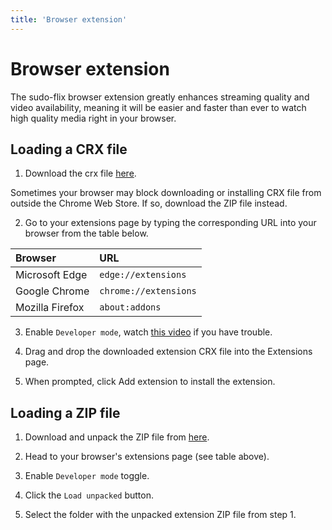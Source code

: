```yaml
---
title: 'Browser extension'
---
```


# Browser extension

The sudo-flix browser extension greatly enhances streaming quality and video availability, meaning it will be easier and faster than ever to watch high quality media right in your browser.

## Loading a CRX file

1. Download the crx file [here](https://github.com/sussy-code/browser-ext/releases/tag/1.1.4).

<Note>
Sometimes your browser may block downloading or installing CRX file from outside the Chrome Web Store. If so, download the ZIP file instead.
</Note>

2. Go to your extensions page by typing the corresponding URL into your browser from the table below.

| Browser          | URL                   |
| :--------------- | :-------------------- |
| Microsoft Edge   | `edge://extensions`   |
| Google Chrome    | `chrome://extensions` |
| Mozilla Firefox  | `about:addons`        |

3. Enable `Developer mode`, watch [this video](https://www.youtube.com/watch?v=sZeUZjhOfgM&t=65s) if you have trouble.

4. Drag and drop the downloaded extension CRX file into the Extensions page.

5. When prompted, click Add extension to install the extension.

## Loading a ZIP file

1. Download and unpack the ZIP file from [here](https://github.com/sussy-code/browser-ext/releases/download/1.1.4/1.1.4-mwext-zip.zip).

2. Head to your browser's extensions page (see table above).

3. Enable `Developer mode` toggle.

4. Click the `Load unpacked` button.

5. Select the folder with the unpacked extension ZIP file from step 1.
